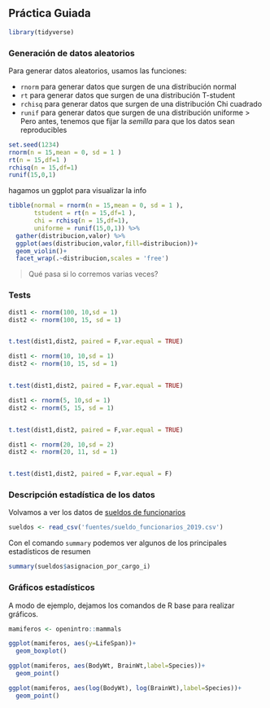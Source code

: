 ## Práctica Guiada

```r
library(tidyverse)
```


### Generación de datos aleatorios

Para generar datos aleatorios, usamos las funciones:

- `rnorm` para generar datos que surgen de una distribución normal
- `rt` para generar datos que surgen de una distribución T-student
- `rchisq` para generar datos que surgen de una distribución Chi cuadrado
- `runif` para generar datos que surgen de una distribución uniforme
> Pero antes, tenemos que fijar la _semilla_ para que los datos sean reproducibles

```r
set.seed(1234)
rnorm(n = 15,mean = 0, sd = 1 )
rt(n = 15,df=1 )
rchisq(n = 15,df=1)
runif(15,0,1)
```


hagamos un ggplot para visualizar la info

```r
tibble(normal = rnorm(n = 15,mean = 0, sd = 1 ),
       tstudent = rt(n = 15,df=1 ),
       chi = rchisq(n = 15,df=1),
       uniforme = runif(15,0,1)) %>%
  gather(distribucion,valor) %>% 
  ggplot(aes(distribucion,valor,fill=distribucion))+
  geom_violin()+
  facet_wrap(.~distribucion,scales = 'free')
```

> Qué pasa si lo corremos varias veces?

### Tests


```r
dist1 <- rnorm(100, 10,sd = 1)
dist2 <- rnorm(100, 15, sd = 1)


t.test(dist1,dist2, paired = F,var.equal = TRUE)
```

```r
dist1 <- rnorm(10, 10,sd = 1)
dist2 <- rnorm(10, 15, sd = 1)


t.test(dist1,dist2, paired = F,var.equal = TRUE)
```

```r
dist1 <- rnorm(5, 10,sd = 1)
dist2 <- rnorm(5, 15, sd = 1)


t.test(dist1,dist2, paired = F,var.equal = TRUE)
```

```r
dist1 <- rnorm(20, 10,sd = 2)
dist2 <- rnorm(20, 11, sd = 1)


t.test(dist1,dist2, paired = F,var.equal = F)
```

### Descripción estadística de los datos

Volvamos a ver los datos de [sueldos de funcionarios](https://data.buenosaires.gob.ar/dataset/sueldo-funcionarios)


```r
sueldos <- read_csv('fuentes/sueldo_funcionarios_2019.csv')
```

Con el comando `summary` podemos ver algunos de los principales estadísticos de resumen

```r
summary(sueldos$asignacion_por_cargo_i)
```


### Gráficos estadísticos


A modo de ejemplo, dejamos los comandos de R base para realizar gráficos.

```r

mamiferos <- openintro::mammals

ggplot(mamiferos, aes(y=LifeSpan))+
  geom_boxplot()

ggplot(mamiferos, aes(BodyWt, BrainWt,label=Species))+
  geom_point()

ggplot(mamiferos, aes(log(BodyWt), log(BrainWt),label=Species))+
  geom_point()

```





